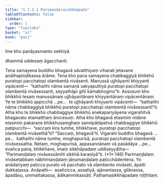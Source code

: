 ```yaml
---
title: "1.7.1.1 Parimaṇḍalasikkhāpada"
tableOfContents: false
sidebar:
  order: 1
type: "tipitaka"
basket: "vi"
book: "paci"
---
```



<DynamicBreadcrumb />


<Paragraph number="1682" type="center" book="paci">
Ime kho panāyasmanto sekhiyā

  
dhammā uddesaṃ āgacchanti.


</Paragraph>

<Division number="576" book="paci">

<Paragraph number="1683" book="paci">
Tena samayena buddho bhagavā sāvatthiyaṃ viharati jetavane anāthapiṇḍikassa ārāme. Tena kho pana samayena chabbaggiyā bhikkhū puratopi pacchatopi olambentā nivāsenti. Manussā ujjhāyanti khiyyanti vipācenti—  “kathañhi nāma samaṇā sakyaputtiyā puratopi pacchatopi olambentā nivāsessanti, seyyathāpi gihī kāmabhogino”ti.
</Paragraph>

<Paragraph number="1684" book="paci">
Assosuṃ kho bhikkhū tesaṃ manussānaṃ ujjhāyantānaṃ khiyyantānaṃ vipācentānaṃ. Ye te bhikkhū appicchā …pe…  te ujjhāyanti khiyyanti vipācenti—  “kathañhi nāma chabbaggiyā bhikkhū puratopi pacchatopi olambentā nivāsessantī”ti.
</Paragraph>

<Paragraph number="1685" book="paci">
Atha kho te bhikkhū chabbaggiye bhikkhū anekapariyāyena vigarahitvā bhagavato etamatthaṃ ārocesuṃ. Atha kho bhagavā etasmiṃ nidāne etasmiṃ pakaraṇe bhikkhusaṃghaṃ sannipātāpetvā chabbaggiye bhikkhū paṭipucchi—  “saccaṃ kira tumhe, bhikkhave, puratopi pacchatopi olambentā nivāsethā”ti? “Saccaṃ, bhagavā”ti. Vigarahi buddho bhagavā …pe…  kathañhi nāma tumhe, moghapurisā, puratopi pacchatopi olambentā nivāsessatha. Netaṃ, moghapurisā, appasannānaṃ vā pasādāya …pe…  evañca pana, bhikkhave, imaṃ sikkhāpadaṃ uddiseyyātha—
</Paragraph>

<Paragraph number="1686" book="paci">
<Emphasis>“Parimaṇḍalaṃ nivāsessāmīti sikkhā karaṇīyā”</Emphasis>ti. (*1*:<Emphasis>146</Emphasis>)
</Paragraph>

<Paragraph number="1687" book="paci">
Parimaṇḍalaṃ nivāsetabbaṃ nābhimaṇḍalaṃ jāṇumaṇḍalaṃ paṭicchādentena. Yo anādariyaṃ paṭicca purato vā pacchato vā olambento nivāseti, āpatti dukkaṭassa.
</Paragraph>

<Paragraph number="1688" book="paci">
Anāpatti—  asañcicca, assatiyā, ajānantassa, gilānassa, āpadāsu, ummattakassa, ādikammikassāti.

</Paragraph>
</Division>

<Paragraph number="1689" type="center" book="paci">
Paṭhamasikkhāpadaṃ niṭṭhitaṃ.
</Paragraph>